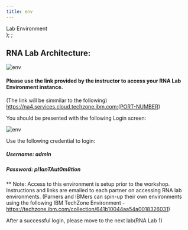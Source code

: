 ```yaml
---
title: env
---
```

  <span>
    Lab Environment <br />
  </span>
);
;

## RNA Lab Architecture: 


![env](images/envdnc.png)


#### Please use the link provided by the instructor to access your RNA Lab Environment instance. 

   (The link will be simmilar to the following)
   https://na4.services.cloud.techzone.ibm.com:(PORT-NUMBER) 


You should be presented with the following Login screen: 

![env](images/loginRNA.png)

Use the following credential to login:


##### Username: admin
##### Password: pl1anTAut0m8tion

** Note: Access to this environment is setup prior to the workshop. Instructions and links are emailed to each partner on accessing RNA lab environments. (Parners and IBMers can spin-up their own environments using the following IBM TechZone Environment - https://techzone.ibm.com/collection/641b10044aa54a0018326031)

After a successful login, please move to the next lab(RNA Lab 1)